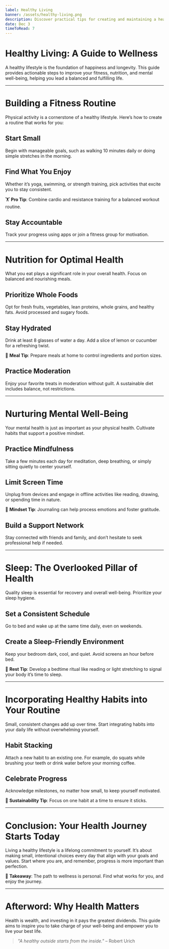 ```yaml
---
label: Healthy Living
banner: /assets/healthy-living.png
description: Discover practical tips for creating and maintaining a healthy lifestyle, including fitness, nutrition, and mental well-being.
date: Dec 3
timeToRead: 7
---
```


# Healthy Living: A Guide to Wellness

A healthy lifestyle is the foundation of happiness and longevity. This guide provides actionable steps to improve your fitness, nutrition, and mental well-being, helping you lead a balanced and fulfilling life.

---

# Building a Fitness Routine

Physical activity is a cornerstone of a healthy lifestyle. Here’s how to create a routine that works for you:

## Start Small  
Begin with manageable goals, such as walking 10 minutes daily or doing simple stretches in the morning.

## Find What You Enjoy  
Whether it’s yoga, swimming, or strength training, pick activities that excite you to stay consistent.

🏋️ **Pro Tip**: Combine cardio and resistance training for a balanced workout routine.

## Stay Accountable  
Track your progress using apps or join a fitness group for motivation.

---

# Nutrition for Optimal Health

What you eat plays a significant role in your overall health. Focus on balanced and nourishing meals.

## Prioritize Whole Foods  
Opt for fresh fruits, vegetables, lean proteins, whole grains, and healthy fats. Avoid processed and sugary foods.

## Stay Hydrated  
Drink at least 8 glasses of water a day. Add a slice of lemon or cucumber for a refreshing twist.

🥗 **Meal Tip**: Prepare meals at home to control ingredients and portion sizes.

## Practice Moderation  
Enjoy your favorite treats in moderation without guilt. A sustainable diet includes balance, not restrictions.

---

# Nurturing Mental Well-Being

Your mental health is just as important as your physical health. Cultivate habits that support a positive mindset.

## Practice Mindfulness  
Take a few minutes each day for meditation, deep breathing, or simply sitting quietly to center yourself.

## Limit Screen Time  
Unplug from devices and engage in offline activities like reading, drawing, or spending time in nature.

🧘 **Mindset Tip**: Journaling can help process emotions and foster gratitude.

## Build a Support Network  
Stay connected with friends and family, and don’t hesitate to seek professional help if needed.

---

# Sleep: The Overlooked Pillar of Health

Quality sleep is essential for recovery and overall well-being. Prioritize your sleep hygiene.

## Set a Consistent Schedule  
Go to bed and wake up at the same time daily, even on weekends.

## Create a Sleep-Friendly Environment  
Keep your bedroom dark, cool, and quiet. Avoid screens an hour before bed.

🌙 **Rest Tip**: Develop a bedtime ritual like reading or light stretching to signal your body it’s time to sleep.

---

# Incorporating Healthy Habits into Your Routine

Small, consistent changes add up over time. Start integrating habits into your daily life without overwhelming yourself.

## Habit Stacking  
Attach a new habit to an existing one. For example, do squats while brushing your teeth or drink water before your morning coffee.

## Celebrate Progress  
Acknowledge milestones, no matter how small, to keep yourself motivated.

🔄 **Sustainability Tip**: Focus on one habit at a time to ensure it sticks.

---

# Conclusion: Your Health Journey Starts Today

Living a healthy lifestyle is a lifelong commitment to yourself. It’s about making small, intentional choices every day that align with your goals and values. Start where you are, and remember, progress is more important than perfection.

🌟 **Takeaway**: The path to wellness is personal. Find what works for you, and enjoy the journey.

---

# Afterword: Why Health Matters

Health is wealth, and investing in it pays the greatest dividends. This guide aims to inspire you to take charge of your well-being and empower you to live your best life.

> _"A healthy outside starts from the inside."_ – Robert Urich  
